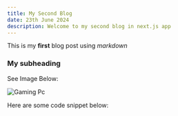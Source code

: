 ```yaml
---
title: My Second Blog
date: 23th June 2024
description: Welcome to my second blog in next.js app
---
```


This is my **first** blog post using _markdown_

### My subheading

See Image Below:

![Gaming Pc](/img/gamingpc.jpg)

Here are some code snippet below:
